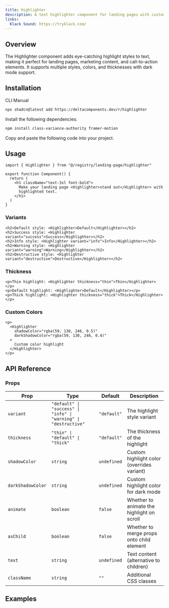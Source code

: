 ```yaml
---
title: Highlighter
description: A text highlighter component for landing pages with customizable highlight colors. Inspired by Klack landing page.
links:
  Klack Sound: https://tryklack.com/
---
```


<ComponentPreview name="highlighter-demo" />

## Overview

The Highlighter component adds eye-catching highlight styles to text, making it perfect for landing pages, marketing content, and call-to-action elements. It supports multiple styles, colors, and thicknesses with dark mode support.

## Installation

<Tabs defaultValue="cli">

<TabsList>
  <TabsTrigger value="cli">CLI</TabsTrigger>
  <TabsTrigger value="manual">Manual</TabsTrigger>
</TabsList>

<TabsContent value="cli">

```bash
npx shadcn@latest add https://deltacomponents.dev/r/highlighter
```

</TabsContent>

<TabsContent value="manual">

<Steps>

<Step>Install the following dependencies:</Step>

```bash
npm install class-variance-authority framer-motion
```

<Step>Copy and paste the following code into your project.</Step>

<ComponentSource name="highlighter" />

</Steps>

</TabsContent>

</Tabs>

## Usage

```tsx
import { Highlighter } from "@/registry/landing-page/highlighter"

export function Component() {
  return (
    <h1 className="text-3xl font-bold">
      Make your landing page <Highlighter>stand out</Highlighter> with
      highlighted text.
    </h1>
  )
}
```

### Variants

```tsx
<h2>Default style: <Highlighter>Default</Highlighter></h2>
<h2>Success style: <Highlighter variant="success">Success</Highlighter></h2>
<h2>Info style: <Highlighter variant="info">Info</Highlighter></h2>
<h2>Warning style: <Highlighter variant="warning">Warning</Highlighter></h2>
<h2>Destructive style: <Highlighter variant="destructive">Destructive</Highlighter></h2>
```

### Thickness

```tsx
<p>Thin highlight: <Highlighter thickness="thin">Thin</Highlighter></p>
<p>Default highlight: <Highlighter>Default</Highlighter></p>
<p>Thick highlight: <Highlighter thickness="thick">Thick</Highlighter></p>
```

### Custom Colors

```tsx
<p>
  <Highlighter
    shadowColor="rgba(59, 130, 246, 0.5)"
    darkShadowColor="rgba(59, 130, 246, 0.4)"
  >
    Custom color highlight
  </Highlighter>
</p>
```

## API Reference

### Props

<div className="overflow-x-auto">

| Prop              | Type                                                             | Default     | Description                                |
| ----------------- | ---------------------------------------------------------------- | ----------- | ------------------------------------------ |
| `variant`         | `"default" \| "success" \| "info" \| "warning" \| "destructive"` | `"default"` | The highlight style variant                |
| `thickness`       | `"thin" \| "default" \| "thick"`                                 | `"default"` | The thickness of the highlight             |
| `shadowColor`     | `string`                                                         | `undefined` | Custom highlight color (overrides variant) |
| `darkShadowColor` | `string`                                                         | `undefined` | Custom highlight color for dark mode       |
| `animate`         | `boolean`                                                        | `false`     | Whether to animate the highlight on scroll |
| `asChild`         | `boolean`                                                        | `false`     | Whether to merge props onto child element  |
| `text`            | `string`                                                         | `undefined` | Text content (alternative to children)     |
| `className`       | `string`                                                         | `""`        | Additional CSS classes                     |

</div>

## Examples
